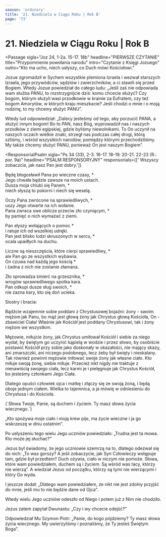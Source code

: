 ```yaml
---
season: 'ordinary'
title: '21. Niedziela w Ciągu Roku | Rok B'
page: '73'
---
```


# 21. Niedziela w Ciągu Roku | Rok B

<Passage
  sigla="Joz 24, 1-2a. 15-17. 18b"
  headline="PIERWSZE CZYTANIE"
  title="Przypomnienie powołania narodu"
  intro="Czytanie z Księgi Jozuego"
  outro="Kto ma ucho, niech usłyszy, co Duch mówi Kościołowi."
>
  <p>Jozue zgromadził w Sychem wszystkie plemiona Izraela i wezwał starszych Izraela, jego przywódców, sędziów i zwierzchników, a ci stawili się przed Bogiem. Wtedy Jozue powiedział do całego ludu: „Jeśli zaś nie odpowiada wam służba PANU, to rozstrzygnijcie dziś: komu chcecie służyć? Czy bogom, którym służyli wasi przodkowie w krainie za Eufratem, czy też bogom Amorytów, w których kraju mieszkacie? Jeśli chodzi o mnie i o moją rodzinę, to my chcemy służyć PANU”.</p>
  <p>Wtedy lud odpowiedział: „Dalecy jesteśmy od tego, aby porzucić PANA, a służyć innym bogom! Bo to PAN, nasz Bóg, wyprowadził nas i naszych przodków z ziemi egipskiej, gdzie byliśmy niewolnikami. To On uczynił na naszych oczach wielkie znaki, strzegł nas podczas całej drogi, którą szliśmy, i wśród wszystkich narodów, pomiędzy którymi przechodziliśmy. My także chcemy służyć PANU, ponieważ On jest naszym Bogiem”.</p>
</Passage>

<ResponsorialPsalm
  sigla="Ps 34 (33), 2-3. 16-17. 18-19. 20-21. 22-23 (R.: por. 9a)"
  headline="PSALM RESPONSORYJNY"
  responsorials={[' Wszyscy zobaczcie, jak nasz Pan jest dobry.']}
>
  <p>Będę błogosławił Pana po wieczne czasy, *<br/>Jego chwała będzie zawsze na moich ustach.<br/>Dusza moja chlubi się Panem, *<br/>niech słyszą to pokorni i niech się weselą.</p>
  <p>Oczy Pana zwrócone na sprawiedliwych, *<br/>uszy Jego otwarte na ich wołanie.<br/>Pana zwraca swe oblicze przeciw zło czyniącym, *<br/>by pamięć o nich wymazać z ziemi.</p>
  <p>Pan słyszy wołających o pomoc *<br/>i ratuje ich od wszelkiej udręki.<br/>Pan jest blisko ludzi skruszonych w sercu, *<br/>ocala upadłych na duchu.</p>
  <p>Liczne są nieszczęścia, które cierpi sprawiedliwy, *<br/>ale Pan go ze wszystkich wybawia.<br/>On czuwa nad każdą jego kością *<br/>i żadna z nich nie zostanie złamana.</p>
  <p>Zło sprowadza śmierć na grzesznika, *<br/>wrogów sprawiedliwego spotka kara.<br/>Pan odkupi dusze sług swoich, *<br/>nie zazna kary, kto się doń ucieka.</p>
</ResponsorialPsalm>
<Passage
  sigla="Ef 5, 21-32"
  headline="DRUGIE CZYTANIE"
  title="Miłość małżeńska naśladowaniem miłości Chrystusa i Kościoła"
  intro="Czytanie z Listu świętego Pawła Apostoła do Efezjan"
  outro="Kto ma ucho, niech usłyszy, co Duch mówi Kościołowi."
>
  <p>Siostry i bracia:</p>
  <p>Bądźcie wzajemnie sobie poddani z Chrystusowej bojaźni: żony - swoim mężom jak Panu, bo mąż jest głową żony jak Chrystus głową Kościoła, On - zbawiciel Ciała! Właśnie jak Kościół jest poddany Chrystusowi, tak i żony mężom we wszystkim.</p>
  <p>Mężowie, miłujcie żony, jak Chrystus umiłował Kościół i siebie za niego wydał, by świętym go uczynić kąpielą w wodzie i przez słowo, by osobiście postawić Kościół przy sobie jako doskonały w okazałości, nie mający skazy, ani zmarszczki, ani niczego podobnego, lecz żeby był święty i nieskalany. Tak również powinni mężowie miłować swoje żony jak własne ciało. Kto miłuje swoją żonę, siebie miłuje. Przecież nikt nigdy nie traktuje z nienawiścią swojego ciała, lecz karmi je i pielęgnuje jak Chrystus Kościół, bo jesteśmy członkami Jego Ciała.</p>
  <p>Dlatego opuści człowiek ojca i matkę i złączy się ze swoją żoną, i będą oboje jednym ciałem. Wielka to tajemnica, a ja mówię w odniesieniu do Chrystusa i do Kościoła.</p>
</Passage>
<Passage
  sigla="J 6, 63b. 68b"
  headline="AKLAMACJA"
  acclamation="Alleluja, alleluja, alleluja."
>
  {`Słowa Twoje, Panie, są duchem i życiem.
Ty masz słowa życia wiecznego.`}
</Passage>
<Passage
  sigla="J 6, 54. 60-69"
  headline="EWANGELIA"
  title="Słowa życia wiecznego"
  intro=" Słowa Ewangelii według świętego Jana"
  outro="Oto słowo Pańskie"
>
  <p>„Kto spożywa moje ciało i moją krew pije, ma życie wieczne i ja go wskrzeszę w dniu ostatnim”.</p>
  <p>Po usłyszeniu tego wielu Jego uczniów powiedziało: „Trudna jest ta mowa. Kto może jej słuchać?”</p>
  <p>Jezus był świadomy, że jego uczniowie szemrzą na to, dlatego odezwał się do nich: „To was gorszy? A jeśli zobaczycie, jak Syn Człowieczy wstępuje tam, gdzie był przedtem? Duch ożywia, ciało w niczym nie pomoże. Słowa, które wam powiedziałem, duchem są i życiem. Są wśród was tacy, którzy nie wierzą”. A wiedział Jezus od początku, którzy są tymi nie wierzącymi i który Go wyda.</p>
  <p>I jeszcze dodał: „Dlatego wam powiedziałem, że nikt nie jest zdolny przyjść do mnie, jeśli mu to nie będzie dane od Ojca”.</p>
  <p>Wtedy wielu Jego uczniów odeszło od Niego i potem już z Nim nie chodziło.</p>
  <p>Jezus zatem zapytał Dwunastu: „Czy i wy chcecie odejść?”</p>
  <p>Odpowiedział Mu Szymon Piotr: „Panie, do kogo pójdziemy? Ty masz słowa życia wiecznego. My uwierzyliśmy i poznaliśmy, że Ty jesteś Świętym Boga”.</p>
</Passage>
